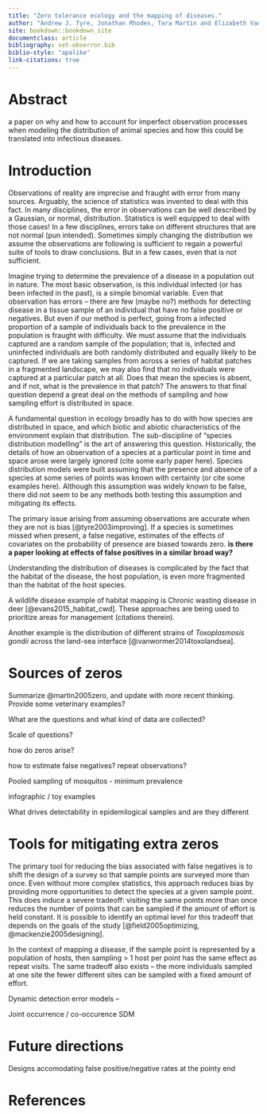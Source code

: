 ```yaml
---
title: "Zero tolerance ecology and the mapping of diseases."
author: "Andrew J. Tyre, Jonathan Rhodes, Tara Martin and Elizabeth VanWormer"
site: bookdown::bookdown_site
documentclass: article
bibliography: vet-obserror.bib
biblio-style: "apalike"
link-citations: true
---
```


# Abstract

a paper on why and how to account for imperfect observation processes when modeling the distribution of animal species and how this could be translated into infectious diseases.

# Introduction

Observations of reality are imprecise and fraught with error from many sources. Arguably, the science of statistics was invented to deal with this fact. In many disciplines, the error in observations can be well described by a Gaussian, or normal, distribution. Statistics is well equipped to deal with those cases! In a few disciplines, errors take on different structures that are not normal (pun intended). Sometimes simply changing the distribution we assume the observations are following is sufficient to regain a powerful suite of tools to draw conclusions. But in a few cases, even that is not sufficient. 

Imagine trying to determine the prevalence of a disease in a population out in nature. The most basic observation, is this individual infected (or has been infected in the past), is a simple binomial variable. Even that observation has errors -- there are few (maybe no?) methods for detecting disease in a tissue sample of an individual that have no false positive or negatives. But even if our method is perfect, going from a infected proportion of a sample of individuals back to the prevalence in the population is fraught with difficulty. We must assume that the individuals captured are a random sample of the population; that is, infected and uninfected individuals are both randomly distributed and equally likely to be captured. If we are taking samples from across a series of habitat patches in a fragmented landscape, we may also find that no individuals were captured at a particular patch at all. Does that mean the species is absent, and if not, what is the prevalence in that patch? The answers to that final question depend a great deal on the methods of sampling and how sampling effort is distributed in space.

A fundamental question in ecology broadly has to do with how species are distributed in space, and which biotic and abiotic characteristics of the environment explain that distribution. The sub-discipline of "species distribution modelling" is the art of answering this question. Historically, the details of how an observation of a species at a particular point in time and space arose were largely ignored (cite some early paper here). Species distribution models were built assuming that the presence and absence of a species at some series of points was known with certainty (or cite some examples here). Although this assumption was widely known to be false, there did not seem to be any methods both testing this assumption and mitigating its effects. 

The primary issue arising from assuming observations are accurate when they are not is bias [@tyre2003improving]. If a species is sometimes missed when present, a false negative, estimates of the effects of covariates on the probability of presence are biased towards zero. **is there a paper looking at effects of false positives in a similar broad way?**



Understanding the distribution of diseases is complicated by the fact that the habitat of the disease, the host population, is even more fragmented than the habitat of the host species. 

A wildlife disease example of habitat mapping is Chronic wasting disease in deer [@evans2015_habitat_cwd]. These approaches are being used to prioritize areas for management (citations therein).

Another example is the distribution of different strains of *Toxoplasmosis gondii* across the land-sea interface [@vanwormer2014toxolandsea]. 

# Sources of zeros

Summarize @martin2005zero, and update with more recent thinking. Provide some veterinary examples?

What are the questions and what kind of data are collected?

Scale of questions?

how do zeros arise? 

how to estimate false negatives? repeat observations?

Pooled sampling of mosquitos - minimum prevalence

infographic / toy examples

What drives detectability in epidemilogical samples and are they different 

# Tools for mitigating extra zeros

The primary tool for reducing the bias associated with false negatives is to shift the design of a survey so that sample points are surveyed more than once. Even without more complex statistics, this approach reduces bias by providing more opportunities to detect the species at a given sample point. This does induce a severe tradeoff: visiting the same points more than once reduces the number of points that can be sampled if the amount of effort is held constant. It is possible to identify an optimal level for this tradeoff that depends on the goals of the study [@field2005optimizing, @mackenzie2005designing]. 

In the context of mapping a disease, if the sample point is represented by a population of hosts, then sampling > 1 host per point has the same effect as repeat visits. The same tradeoff also exists -- the more individuals sampled at one site the fewer different sites can be sampled with a fixed amount of effort. 

Dynamic detection error models -- 

Joint occurrence / co-occurence SDM

# Future directions

Designs accomodating false positive/negative rates at the pointy end



# References {-}


